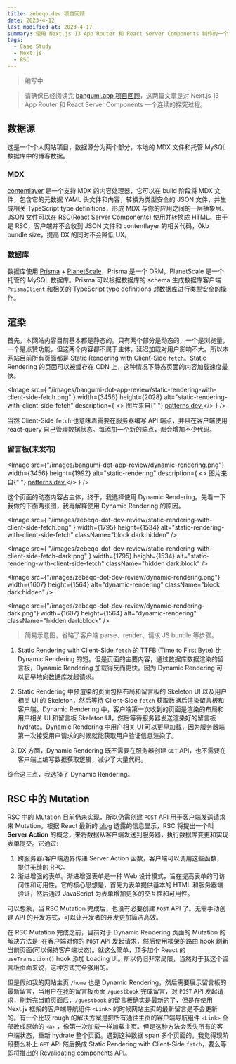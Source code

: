 ```yaml
---
title: zebeqo.dev 项目回顾
date: 2023-4-12
last_modified_at: 2023-4-17
summary: 使用 Next.js 13 App Router 和 React Server Components 制作的一个全栈个人网站，数据源来自本地的 MDX 文件和托管 MySQL 数据库中的博客数据。
tags:
  - Case Study
  - Next.js
  - RSC
---
```


> 编写中

> 请确保已经阅读完 [bangumi.app 项目回顾](/posts/bangumi-dot-app-review)，这两篇文章是对 Next.js 13 App Router 和 React Server Components 一个连续的探究过程。

## 数据源

这是一个个人网站项目，数据源分为两个部分，本地的 MDX 文件和托管 MySQL 数据库中的博客数据。

### MDX

[contentlayer](https://www.contentlayer.dev/) 是一个支持 MDX 的内容处理器，它可以在 build 阶段将 MDX 文件，包含它的元数据 YAML 头文件和内容，转换为类型安全的 JSON 文件，并生成相关 TypeScript type definitions，形成 MDX 与你的应用之间的一层抽象层。JSON 文件可以在 RSC(React Server Components) 使用并转换成 HTML。由于是 RSC，客户端并不会收到 JSON 文件和 contentlayer 的相关代码，0kb bundle size，提高 DX 的同时不会降低 UX。

### 数据库

数据库使用 [Prisma](https://www.prisma.io/) + [PlanetScale](https://planetscale.com/)，Prisma 是一个 ORM，PlanetScale 是一个托管的 MySQL 数据库。Prisma 可以根据数据库的 schema 生成数据库客户端 `PrismaClient` 和相关的 TypeScript type definitions 对数据库进行类型安全的操作。

## 渲染

首先，本网站内容目前基本都是静态的。只有两个部分是动态的，一个是浏览量，一个是点赞功能，但这两个内容都不属于主体，延迟加载对用户影响不大。所以本网站目前所有页面都是 Static Rendering with Client-Side `fetch`。Static Rendering 的页面可以被缓存在 CDN 上，这种情况下静态页面的内容加载速度最快。

<Image
  src={
    "/images/bangumi-dot-app-review/static-rendering-with-client-side-fetch.png"
  }
  width={3456}
  height={2028}
  alt="static-rendering-with-client-side-fetch"
  description={
    <>
      图片来自{" "}
      <a
        target="_blank"
        href="https://www.patterns.dev/posts/rendering-patterns"
      >
        patterns.dev
      </a>
    </>
  }
/>

当然 Client-Side `fetch` 也意味着需要在服务器编写 API 端点，并且在客户端使用 react-query 自己管理数据状态。每添加一个新的端点，都会增加不少代码。

### 留言板(未发布)

<Image
  src={"/images/bangumi-dot-app-review/dynamic-rendering.png"}
  width={3456}
  height={1992}
  alt="static-rendering"
  description={
    <>
      图片来自{" "}
      <a
        target="_blank"
        href="https://www.patterns.dev/posts/rendering-patterns"
      >
        patterns.dev
      </a>
    </>
  }
/>

这个页面的动态内容占主体，终于，我选择使用 Dynamic Rendering。先看一下我做的下面两张图，我再解释使用 Dynamic Rendering 的原因。

<Image
  src={
    "/images/zebeqo-dot-dev-review/static-rendering-with-client-side-fetch.png"
  }
  width={1795}
  height={1534}
  alt="static-rendering-with-client-side-fetch"
  className="block dark:hidden"
/>

<Image
  src={
    "/images/zebeqo-dot-dev-review/static-rendering-with-client-side-fetch-dark.png"
  }
  width={1795}
  height={1534}
  alt="static-rendering-with-client-side-fetch"
  className="hidden dark:block"
/>

<Image
  src={"/images/zebeqo-dot-dev-review/dynamic-rendering.png"}
  width={1607}
  height={1564}
  alt="dynamic-rendering"
  className="block dark:hidden"
/>

<Image
  src={"/images/zebeqo-dot-dev-review/dynamic-rendering-dark.png"}
  width={1607}
  height={1564}
  alt="dynamic-rendering"
  className="hidden dark:block"
/>

> 简易示意图，省略了客户端 parse、render、请求 JS bundle 等步骤。

1. Static Rendering with Client-Side `fetch` 的 TTFB (Time to First Byte) 比 Dynamic Rendering 的短。但是页面的主要内容，通过数据库数据渲染的留言板，Dynamic Rendering 加载得反而更快。因为 Dynamic Rendering 可以更早地向数据库发起请求。

2. Static Rendering 中预渲染的页面包括布局和留言板的 Skeleton UI 以及用户相关 UI 的 Skeleton，然后等待 Client-Side `fetch` 获取数据后渲染留言板和客户端。Dynamic Rendering 中，客户端第一次收到的页面是渲染的布局和用户相关 UI 和留言板 Skeleton UI，然后等待服务器发送渲染好的留言板 hydrate。Dynamic Rendering 中用户相关 UI 可以更早加载，因为服务器端第一次接受用户请求的时候就能获取用户验证信息渲染了。

3. DX 方面，Dynamic Rendering 既不需要在服务器创建 `GET` API，也不需要在客户端上编写数据获取逻辑，减少了大量代码。

综合这三点，我选择了 Dynamic Rendering。

## RSC 中的 Mutation

<Tweet id="1647211603673194501" />

RSC 中的 Mutation 目前仍未实现，所以仍需创建 `POST` API 用于客户端发送请求来 Mutation。根据 React 最新的 [blog](https://react.dev/blog/2023/03/22/react-labs-what-we-have-been-working-on-march-2023#react-server-components) 透露的信息显示，RSC 将提出一个叫 **Server Action** 的概念，来将数据从客户端发送到服务器，执行数据库变更和实现表单提交。它通过:

1. 跨服务器/客户端边界传递 Server Action 函数，客户端可以调用这些函数，提供无缝的 RPC。
2. 渐进增强的表单。渐进增强表单是一种 Web 设计模式，旨在提高表单的可访问性和可用性。它的核心思想是，首先为表单提供基本的 HTML 和服务器端验证，然后通过 JavaScript 为表单增加更多的交互性和可用性。

可以想象，当 RSC Mutation 完成后，也没有必要创建 `POST` API 了。无需手动创建 API 的开发方式，可以让开发者的开发更加简洁高效。

在 RSC Mutation 完成之前，目前对于 Dynamic Rendering 页面的 Mutation 的解决方法是: 在客户端对你的 `POST` API 发起请求，然后使用框架的路由 hook 刷新当前页面(可以保持客户端状态)。就这么简单，顶多加个 React 的 `useTransition()` hook 添加 Loading UI。所以仍旧非常局限，当然对于我这个留言板页面来说，这种方式完全够用的。

但是假如我的网站主页 `/home` 也是 Dynamic Rendering，然后需要展示留言板的最新留言，当用户在我的留言板页面 `/guestbook` 完成留言，对 `POST` API 发起请求，刷新完当前页面后，`/guestbook` 的留言板确实是最新的了，但是在使用 Next.js 框架的客户端导航组件 `<Link>` 的时候网站主页的最新留言是不会更新的。有一个比较 rough 的解决方案是把所有通往主页的客户端导航组件 `<Link>` 全部改成原始的 `<a>` ，像第一次加载一样加载主页。但是这种方法会丢失所有的客户端状态，重新 hydrate 整个页面。遇到这种数据 span 多个页面的，我觉得现阶段要么补上 `GET` API 然后换成 Static Rendering with Client-Side `fetch`，要么等即将推出的 [Revalidating components API](https://vercel.com/blog/vercel-cache-api-nextjs-cache#revalidating-components-with-cache-tags)。
